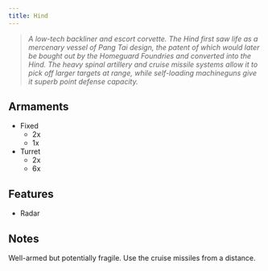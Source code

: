 ```yaml
---
title: Hind
---
```


> *A low-tech backliner and escort corvette. The Hind first saw life as a mercenary vessel of Pang Tai design, the patent of which would later be bought out by the Homeguard Foundries and converted into the Hind. The heavy spinal artillery and cruise missile systems allow it to pick off larger targets at range, while self-loading machineguns give it superb point defense capacity.*

## Armaments

* Fixed
    * 2x <ShipWeapon weaponID="BaseWeaponTurretLancer" />
    * 1x <ShipWeapon weaponID="BaseWeaponTurretBattlemortar" />
* Turret
    * 2x <ShipWeapon weaponID="BaseWeaponTurretGargoyle" />
    * 6x <ShipWeapon weaponID="WeaponTurretPDT" />

## Features

* Radar

## Notes

Well-armed but potentially fragile. Use the cruise missiles from a distance.